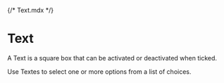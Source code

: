 {/* Text.mdx */}



<Meta of={TextStories} />

# Text

A Text is a square box that can be activated or deactivated when ticked.

Use Textes to select one or more options from a list of choices.

<Canvas of={TextStories.Example} />
